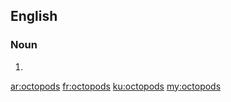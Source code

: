 ==English==

===Noun===
{{head|en|plural}}

# {{plural of|octopod|lang=en|nocat=1}}

[[ar:octopods]]
[[fr:octopods]]
[[ku:octopods]]
[[my:octopods]]